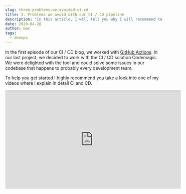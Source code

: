 ```yaml
---
slug: three-problems-we-avoided-ci-cd
title: 3. Problems we avoid with our CI / CD pipeline
description: "In this article, I will tell you why I will recommend to every Junior Developer to do a Chingu Project to get rid of the tutorial and build real projects."
date: 2020-04-28
author: max
tags:
  - devops
---
```


In the first episode of our CI / CD blog, we worked with [GitHub Actions](./github-actions). In our last project, we decided to work with the CI / CD solution Codemagic. We were delighted with the tool and could solve some issues in our codebase that happens to probably every development team.

To help you get started I highly recommend you take a look into one of my videos where I explain in detail CI and CD.

<div style={{display: "flex", justifyContent: "center"}}>
    <iframe width="560" height="315" src="https://www.youtube.com/embed/kR0N_Ecv_b0" title="YouTube video player"
            frameBorder="0"
            allow="accelerometer; autoplay; clipboard-write; encrypted-media; gyroscope; picture-in-picture"
            allowFullScreen/>
</div>

## Save Recipe App
Whenever we want to try a new recipe in our home, we will search on the internet and select a random recipe for cooking or baking. But as soon as we had our dinner or the cake, we can not remember and find the recipe anymore. Therefore, my partner and I decided that the world is ready for a save recipe app where we can store screenshots of all the delicious recipes that we find on the internet.

The app is currently an MVP, but it has already most of the functionality that we want to deliver. This app will be today the example for our article.

<div>
    <img style={{margin: "0 auto"}} src="/assets/2020/three-problems-ci-cd/recipe.webp" width="30%"
         alt="Demo recipe app"/>
</div>

We created already a Codemagic build pipeline for it. We configured it that way that whenever we push on the master branch in GitHub, it starts the build and deployment process. Feel free to check out our repository and give the project a star on GitHub.

## CI / CD with Codemagic
For those who never heard anything about Codemagic, I want to give a brief overview about the solution. Codemagic is a solution to create Continuous Integration (CI) and Continuous Delivery (CD) for mobile apps. It began as a pure Flutter CI / CD SaaS and is therefore strongly aligned with Flutter development. So if you or your company program in Flutter I can highly recommend you to take a look at it.

Thanks to a CI / CD like Codemagic, we can run our tests and deploy without doing anything additionally as pushing to the master branch furthermore, because the pipeline runs the Analyzer, Tests and releases immediately. That creates us a safety net which helps us to avoid some common issues that happen in every team from time to time. So we want to give you a glance at what could go wrong and how you can debug this problem.

### 1. Compiler Error in our code
Let us begin with a problem that very rarely occurs, but if it happens, it blocks a lot of team members and is usually extremely expensive. So we confine our code base with some compiler errors. We push the broken code to our branch on GitHub, and we merge it to the master branch. A new build will start to run, and a couple of minutes later, we will see the following message in our build overview.

```bash
Test run failed: Flutter analyze found issues.
```

The message states that the Flutter analyses did not pass, and our pipeline found issues. To receive more information, we open the testing tab and see in the results part which issues we have.

![JSON to instance](/assets/2020/three-problems-ci-cd/first.webp)

Flutter tests result with Analyzer problems

![JSON to instance](/assets/2020/three-problems-ci-cd/second.webp)

The Flutter analyser found the mistakes that we did and shows in the logs the problematic areas. I point this “basic” error out because it helps us to find issues and protect our application from defect code. Finally, our team can be sure that after the CI / CD pipeline runs, our team does not have to fear defect code and with that a code freeze.

### 2. Broken Unit- or Integration tests
The most natural and most widespread problem that we run into are broken unit or integration tests. When one of our tests failed, we could find the problem very easily by checking the testing part on the dashboard. The build logs are very expressive, and the result messages give us the right direction.

Test run failed: Flutter test run failed.

```bash
Test run failed: Flutter test run failed.
```

Thanks to the dashboard, we must jump into the testing tab and see here the log and results in tabs.

![JSON to instance](/assets/2020/three-problems-ci-cd/third.webp)
![JSON to instance](/assets/2020/three-problems-ci-cd/fourth.webp)

The result tab offers us the possibility to find the broken tests very quickly, and we can even select the test to receive the reasons from Dart Test. Another benefit is that all criteria are running through, and it does not stop at the failed test.

The CI / CD helps us, in that case, to keep our code working correctly. We secure the stability of the source code. Thanks to the necessity to run all the tests, we make sure that everyone handles their changes and the inspections are the safety net for that we create them.

### 3. Wrong app-specific password
Hurray, our app is ready to get published to the App Store, we run into issues.

```bash
Test run failed: Flutter test run failed.
```

To get more information about our error, we open the dashboard and open the publishing part.

![JSON to instance](/assets/2020/three-problems-ci-cd/building_ios.webp)

In the picture above you find the following errors

```bash
Error: Unable to validate archive “/Users/builder/ipas/Save_Recipes.tpa
Error: code –22020 (Unable to validate your application. We are unable to create an authentications session.)
```

This error messages unfortunately still do not help us what exactly went wrong. So we needed the first time the SSH access to get more details about this error. To do so, we must run the build manually and activate the “Enable Remote Access” in the specified build configuration window.

![JSON to instance](/assets/2020/three-problems-ci-cd/1.webp)
![JSON to instance](/assets/2020/three-problems-ci-cd/2.webp)

To connect to the build machine, we need to open our Terminal and paste the statement that we get on the top of the codemagic dashboard for SSH access. After we connect to the build machine, we run in our terminal the last executed command, which you can find in the Publish area in blue.

The added verbose attribute helps us to get way more detailed information of the command and shows us additional error messages that we can use to figure out what went wrong.

![JSON to instance](/assets/2020/three-problems-ci-cd/3.webp)

Here we get the error message that the app-specific password is wrong. To solve this, we need to create an app-specific password in the app store. This password provides a secure process for a third-party app to connect with Apple Store via our Apple ID. To create this password, you can follow the steps in the apple portal.

After we created our app-specific password, we head back to the configuration of our app in Codemagic. Here we have to update the app-specific password in the field iOS code signing. If you now start a new build, the problem is solved, and your build passes successfully.

The work with the SSH tool was mind-blowing. It helped us to identify the problems and solved them inside of our CI / CD tool. It showed us how vital SSH access to the running build system is if the UI cannot be expressive enough.

## Conclusion

I hope that these solutions for our three expensive mistakes will help you in the future to avoid these problems within your build pipeline. Thanks to the integration with Codemagic, we managed to save time, increase our stability and prevent from expensive code freezes.

Please let us know in the comments below, which CI / CD tool you normally use for your projects and what problems you already solved with it.


